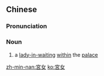 {{also|宫女}}
==Chinese==
{{zh-forms|s=宫女}}

===Pronunciation===
{{zh-pron
|m=gōngnǚ
|h=pfs=kiûng-ńg
|cat=n
}}

===Noun===
{{zh-noun}}

# {{lb|zh|literary}} a [[lady-in-waiting]] [[within]] the [[palace]]

[[zh-min-nan:宮女]]
[[ko:宮女]]